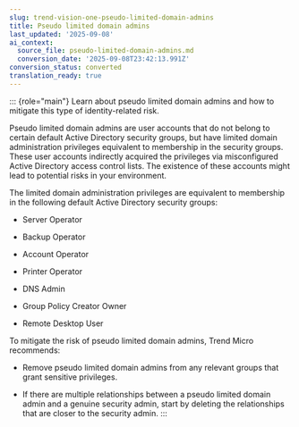 ```yaml
---
slug: trend-vision-one-pseudo-limited-domain-admins
title: Pseudo limited domain admins
last_updated: '2025-09-08'
ai_context:
  source_file: pseudo-limited-domain-admins.md
  conversion_date: '2025-09-08T23:42:13.991Z'
conversion_status: converted
translation_ready: true
---
```


::: {role="main"}
Learn about pseudo limited domain admins and how to mitigate this type of identity-related risk.

Pseudo limited domain admins are user accounts that do not belong to certain default Active Directory security groups, but have limited domain administration privileges equivalent to membership in the security groups. These user accounts indirectly acquired the privileges via misconfigured Active Directory access control lists. The existence of these accounts might lead to potential risks in your environment.

The limited domain administration privileges are equivalent to membership in the following default Active Directory security groups:

- Server Operator

- Backup Operator

- Account Operator

- Printer Operator

- DNS Admin

- Group Policy Creator Owner

- Remote Desktop User

To mitigate the risk of pseudo limited domain admins, Trend Micro recommends:

- Remove pseudo limited domain admins from any relevant groups that grant sensitive privileges.

- If there are multiple relationships between a pseudo limited domain admin and a genuine security admin, start by deleting the relationships that are closer to the security admin.
:::
